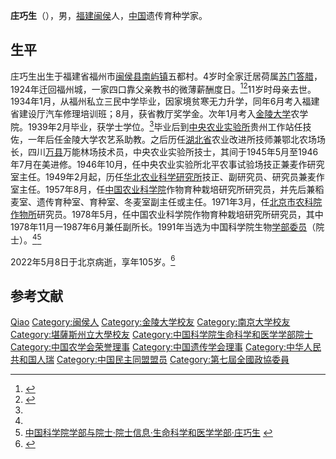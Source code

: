 {{Infobox person
| honorific_suffix = [[中国科学院院士|院士]]
| 姓名     = 庄巧生
| 图像     = 
| 图像说明 = 
| 出生日期 ={{birth date|1916|8|5}}
| 出生地   = {{CHN-1912|福建省}}[[闽海道|闽海道]][[闽侯县|闽侯县]]
| 死亡日期 ={{Death date and age|2022|5|8|1916|8|5}}
| 死亡地   = {{CHN}}[[北京市|北京市]]
| 国籍       = {{PRC}}
| 籍贯       = [[福建|福建]][[闽侯|闽侯]]
| 别名     = 
| 知名于   = 
| 职业     = 遗传育种学家
| 研究领域 = 小麦遗传育种
| 母校 = [[金陵大学|金陵大学]]
| 政党       = [[中国民主同盟|中国民主同盟]]
| 机构       = [[中国农业科学院|中国农业科学院]]
| title       = {{ubl
  |{{Infobox People CAS
  |学部 = 生物学部
  |专业 = 
  |当选年 = 1991年
  }}
 }}
}}
'''庄巧生'''（{{bd|1916年|8月5日|2022年|5月8日|catIdx=Zhuang}}），男，[[福建|福建]][[闽侯|闽侯]]人，[[中华人民共和国|中国]]遗传育种学家。

== 生平 ==
庄巧生出生于福建省福州市[[闽侯县|闽侯县]][[南屿镇|南屿镇]]五都村。4岁时全家迁居荷属[[蘇門答臘|苏门答腊]]，1924年迁回福州城，一家四口靠父亲教书的微薄薪酬度日。<ref name=":0">{{Cite book|title=梦里麦田是金黄 庄巧生传|last=杨坚著|publisher=中国科学技术出版社|year=2013|isbn=978-7-5046-6272-9|location=北京|pages=178-196}}</ref><ref name=":1">{{Cite book|title=中国科学技术专家传略 农学编 作物卷 1|last=中国科学技术协会编|publisher=中国科学技术出版社|year=1993|isbn=7-5046-0858-0|location=北京|pages=478-490}}</ref>11岁时母亲去世。1934年1月，从福州私立三民中学毕业，因家境贫寒无力升学，同年6月考入福建省建设厅汽车修理培训班；8月，获省教厅奖学金。次年1月考入[[金陵大学|金陵大学]]农学院。1939年2月毕业，获学士学位。<ref name=":0" />毕业后到[[中央农业实验所|中央农业实验所]]贵州工作站任技佐，一年后任金陵大学农艺系助教。之后历任[[湖北省|湖北省]]农业改进所技师兼鄂北农场场长，四川[[万县|万县]]万能林场技术员，中央农业实验所技士，其间于1945年5月至1946年7月在美进修。1946年10月，任中央农业实验所北平农事试验场技正兼麦作研究室主任。1949年2月起，历任[[华北农业科学研究所|华北农业科学研究所]]技正、副研究员、研究员兼麦作室主任。1957年8月，任[[中国农业科学院|中国农业科学院]]作物育种栽培研究所研究员，并先后兼稻麦室、遗传育种室、育种室、冬麦室副主任或主任。1971年3月，任[[北京市农科院作物所|北京市农科院作物所]]研究员。1978年5月，任中国农业科学院作物育种栽培研究所研究员，其中1978年11月一1987年6月兼任副所长。1991年当选为中国科学院生物[[中国科学院院士|学部委员]]（院士）。<ref name=":1" /><ref>[http://sourcedb.cas.cn/sourcedb_ad_cas/zw2/ysxx/smkxhyxxb/ 中国科学院学部与院士·院士信息·生命科学和医学学部·庄巧生] {{webarchive|url=https://web.archive.org/web/20131216133759/http://sourcedb.cas.cn/sourcedb_ad_cas/zw2/ysxx/smkxhyxxb/ |date=2013-12-16 }}</ref>

2022年5月8日于北京病逝，享年105岁。<ref>{{Cite news|url=http://stdaily.com/index/kejixinwen/202205/3f06e9ae3e084219ad79ea70fc63da13.shtml|title=我国小麦遗传育种学科主要奠基人庄巧生院士逝世|author=马爱平|work=[[科技日报|科技日报]]|date=2022-05-09|accessdate=2022-05-09|archive-date=2022-06-11|archive-url=https://web.archive.org/web/20220611045621/http://www.stdaily.com/index/kejixinwen/202205/3f06e9ae3e084219ad79ea70fc63da13.shtml}}</ref>

== 参考文献 ==
{{reflist}}

{{中国科学院生命科学和医学学部院士}}
{{福建籍科学院院士}}
{{Navboxes
| title  = 庄巧生在[[中国农学会|中国农学会]]的职务
| list1  =
{{中国农学会第六届理事会}}
}}
{{Navboxes
| title  = 庄巧生在[[中国遗传学会|中国遗传学会]]的职务
| list1  =
{{中国遗传学会第一届理事会}}
}}

{{Authority control}}
{{DEFAULTSORT:Zhuang}}
[[Category:庄姓|Qiao]]
[[Category:闽侯人|Category:闽侯人]]
[[Category:金陵大学校友|Category:金陵大学校友]]
[[Category:南京大学校友|Category:南京大学校友]]
[[Category:堪薩斯州立大學校友|Category:堪薩斯州立大學校友]]
[[Category:中国科学院生命科学和医学学部院士|Category:中国科学院生命科学和医学学部院士]]
[[Category:中国农学会荣誉理事|Category:中国农学会荣誉理事]]
[[Category:中国遗传学会理事|Category:中国遗传学会理事]]
[[Category:中华人民共和国人瑞|Category:中华人民共和国人瑞]]
[[Category:中国民主同盟盟员|Category:中国民主同盟盟员]]
[[Category:第七屆全國政協委員|Category:第七屆全國政協委員]]